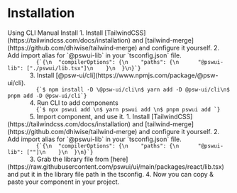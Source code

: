 
# Installation

<TabProvider defaultName="cli">
  <TabList>
    <TabTrigger name="cli">Using CLI</TabTrigger>
    <TabTrigger name="manual">Manual Install</TabTrigger>
  </TabList>
  <TabContent name="cli">
    1. Install [TailwindCSS](https://tailwindcss.com/docs/installation) and [tailwind-merge](https://github.com/dhiwise/tailwind-merge) and configure it yourself.
    2. Add import alias for `@pswui-lib` in your `tsconfig.json` file.
       <Code language={"json"}>
         {`{\n  "compilerOptions": {\n    "paths": {\n      "@pswui-lib": ["./pswui/lib.tsx"]\n    }\n  }\n}`}
       </Code>
    3. Install [@psw-ui/cli](https://www.npmjs.com/package/@psw-ui/cli).
       <Code language={"plaintext"}>
         {`$ npm install -D \@psw-ui/cli\n$ yarn add -D @psw-ui/cli\n$ pnpm add -D @psw-ui/cli`}
       </Code>
    4. Run CLI to add components
       <Code language={"plaintext"}>
         {`$ npx pswui add <component>\n$ yarn pswui add <component>\n$ pnpm pswui add <component>`}
       </Code>
    5. Import component, and use it.
  </TabContent>
  <TabContent name="manual">
    1. Install [TailwindCSS](https://tailwindcss.com/docs/installation) and [tailwind-merge](https://github.com/dhiwise/tailwind-merge) and configure it yourself.
    2. Add import alias for `@pswui-lib` in your `tsconfig.json` file.
       <Code language={"json"}>
         {`{\n  "compilerOptions": {\n    "paths": {\n      "@pswui-lib": ["<your library file>"]\n    }\n  }\n}`}
       </Code>
    3. Grab the library file from [here](https://raw.githubusercontent.com/pswui/ui/main/packages/react/lib.tsx) and put it in the library file path in the tsconfig.
    4. Now you can copy & paste your component in your project.
  </TabContent>
</TabProvider>

